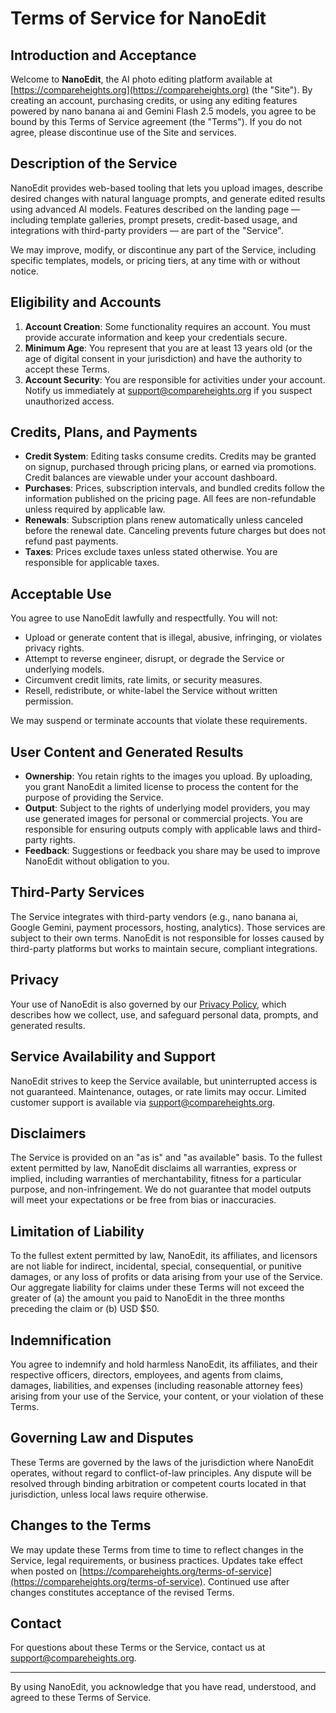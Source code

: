 ﻿# Terms of Service for NanoEdit

## Introduction and Acceptance

Welcome to **NanoEdit**, the AI photo editing platform available at [https://compareheights.org](https://compareheights.org) (the "Site"). By creating an account, purchasing credits, or using any editing features powered by nano banana ai and Gemini Flash 2.5 models, you agree to be bound by this Terms of Service agreement (the "Terms"). If you do not agree, please discontinue use of the Site and services.

## Description of the Service

NanoEdit provides web-based tooling that lets you upload images, describe desired changes with natural language prompts, and generate edited results using advanced AI models. Features described on the landing page — including template galleries, prompt presets, credit-based usage, and integrations with third-party providers — are part of the "Service".

We may improve, modify, or discontinue any part of the Service, including specific templates, models, or pricing tiers, at any time with or without notice.

## Eligibility and Accounts

1. **Account Creation**: Some functionality requires an account. You must provide accurate information and keep your credentials secure.
2. **Minimum Age**: You represent that you are at least 13 years old (or the age of digital consent in your jurisdiction) and have the authority to accept these Terms.
3. **Account Security**: You are responsible for activities under your account. Notify us immediately at [support@compareheights.org](mailto:support@compareheights.org) if you suspect unauthorized access.

## Credits, Plans, and Payments

- **Credit System**: Editing tasks consume credits. Credits may be granted on signup, purchased through pricing plans, or earned via promotions. Credit balances are viewable under your account dashboard.
- **Purchases**: Prices, subscription intervals, and bundled credits follow the information published on the pricing page. All fees are non-refundable unless required by applicable law.
- **Renewals**: Subscription plans renew automatically unless canceled before the renewal date. Canceling prevents future charges but does not refund past payments.
- **Taxes**: Prices exclude taxes unless stated otherwise. You are responsible for applicable taxes.

## Acceptable Use

You agree to use NanoEdit lawfully and respectfully. You will not:

- Upload or generate content that is illegal, abusive, infringing, or violates privacy rights.
- Attempt to reverse engineer, disrupt, or degrade the Service or underlying models.
- Circumvent credit limits, rate limits, or security measures.
- Resell, redistribute, or white-label the Service without written permission.

We may suspend or terminate accounts that violate these requirements.

## User Content and Generated Results

- **Ownership**: You retain rights to the images you upload. By uploading, you grant NanoEdit a limited license to process the content for the purpose of providing the Service.
- **Output**: Subject to the rights of underlying model providers, you may use generated images for personal or commercial projects. You are responsible for ensuring outputs comply with applicable laws and third-party rights.
- **Feedback**: Suggestions or feedback you share may be used to improve NanoEdit without obligation to you.

## Third-Party Services

The Service integrates with third-party vendors (e.g., nano banana ai, Google Gemini, payment processors, hosting, analytics). Those services are subject to their own terms. NanoEdit is not responsible for losses caused by third-party platforms but works to maintain secure, compliant integrations.

## Privacy

Your use of NanoEdit is also governed by our [Privacy Policy](/privacy-policy), which describes how we collect, use, and safeguard personal data, prompts, and generated results.

## Service Availability and Support

NanoEdit strives to keep the Service available, but uninterrupted access is not guaranteed. Maintenance, outages, or rate limits may occur. Limited customer support is available via [support@compareheights.org](mailto:support@compareheights.org).

## Disclaimers

The Service is provided on an "as is" and "as available" basis. To the fullest extent permitted by law, NanoEdit disclaims all warranties, express or implied, including warranties of merchantability, fitness for a particular purpose, and non-infringement. We do not guarantee that model outputs will meet your expectations or be free from bias or inaccuracies.

## Limitation of Liability

To the fullest extent permitted by law, NanoEdit, its affiliates, and licensors are not liable for indirect, incidental, special, consequential, or punitive damages, or any loss of profits or data arising from your use of the Service. Our aggregate liability for claims under these Terms will not exceed the greater of (a) the amount you paid to NanoEdit in the three months preceding the claim or (b) USD $50.

## Indemnification

You agree to indemnify and hold harmless NanoEdit, its affiliates, and their respective officers, directors, employees, and agents from claims, damages, liabilities, and expenses (including reasonable attorney fees) arising from your use of the Service, your content, or your violation of these Terms.

## Governing Law and Disputes

These Terms are governed by the laws of the jurisdiction where NanoEdit operates, without regard to conflict-of-law principles. Any dispute will be resolved through binding arbitration or competent courts located in that jurisdiction, unless local laws require otherwise.

## Changes to the Terms

We may update these Terms from time to time to reflect changes in the Service, legal requirements, or business practices. Updates take effect when posted on [https://compareheights.org/terms-of-service](https://compareheights.org/terms-of-service). Continued use after changes constitutes acceptance of the revised Terms.

## Contact

For questions about these Terms or the Service, contact us at [support@compareheights.org](mailto:support@compareheights.org).

---

By using NanoEdit, you acknowledge that you have read, understood, and agreed to these Terms of Service.
